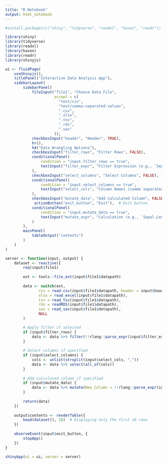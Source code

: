 ---
title: "R Notebook"
output: html_notebook
---

```{r}
#install.packages(c("shiny", "tidyverse", "readxl", "haven", "readr"))

library(shiny)
library(tidyverse)
library(readxl)    
library(haven)     
library(readr)     
library(shinyjs)

```

```{r}

ui <- fluidPage(
    useShinyjs(),
    titlePanel("Interactive Data Analysis App"),
    sidebarLayout(
        sidebarPanel(
            fileInput("file1", "Choose Data File",
                      accept = c(
                        "text/csv",
                        "text/comma-separated-values",
                        ".csv",
                        ".xlsx",
                        ".tsv",
                        ".rds",
                        ".sav"
                      )),
            checkboxInput("header", "Header", TRUE),
            hr(),
            h4("Data Wrangling Options"),
            checkboxInput("filter_rows", "Filter Rows", FALSE),
            conditionalPanel(
                condition = "input.filter_rows == true",
                textInput("filter_expr", "Filter Expression (e.g., `Sepal.Length > 5`)")
            ),
            checkboxInput("select_columns", "Select Columns", FALSE),
            conditionalPanel(
                condition = "input.select_columns == true",
                textInput("select_cols", "Column Names (comma separated)")
            ),
            checkboxInput("mutate_data", "Add Calculated Column", FALSE),
             actionButton("exit_button", "Exit"),  # Exit button
            conditionalPanel(
                condition = "input.mutate_data == true",
                textInput("mutate_expr", "Calculation (e.g., `Sepal.Length * 2`)")
            )
        ),
        mainPanel(
            tableOutput("contents")
        )
    )
)


```

```{r}
server <- function(input, output) {
    dataset <- reactive({
        req(input$file1)
        
        ext <- tools::file_ext(input$file1$datapath)
        
        data <- switch(ext,
               csv = read.csv(input$file1$datapath, header = input$header),
               xlsx = read_excel(input$file1$datapath),
               tsv = read_tsv(input$file1$datapath),
               rds = readRDS(input$file1$datapath),
               sav = read_sav(input$file1$datapath),
               NULL
        )

        # Apply filter if selected
        if (input$filter_rows) {
            data <- data %>% filter(!!rlang::parse_expr(input$filter_expr))
        }
        
        # Select columns if specified
        if (input$select_columns) {
            cols <- unlist(strsplit(input$select_cols, ","))
            data <- data %>% select(all_of(cols))
        }
        
        # Add calculated column if specified
        if (input$mutate_data) {
            data <- data %>% mutate(New_Column = !!rlang::parse_expr(input$mutate_expr))
        }
        
        return(data)
    })
    
    output$contents <- renderTable({
        head(dataset(), 10)  # Displaying only the first 10 rows
    })
    
    observeEvent(input$exit_button, {
        stopApp()
    })
}


```

```{r}
shinyApp(ui = ui, server = server)

```

